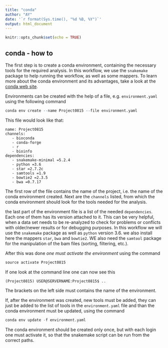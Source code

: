```yaml
---
title: "conda"
author: "AY"
date: '`r format(Sys.time(), "%d %B, %Y")`'
output: html_document
---
```


```r
knitr::opts_chunk$set(echo = TRUE)
```


## conda - how to

The first step is to create a conda environment, containing the necessary tools for the required analysis. In this workflow, we use the `snakemake` package to help running the workflow, as well as some mappers. 
To learn more about the conda environment and its advantages, take a look at the [conda web site](https://conda.io/en/latest/).

Environments can be created with the help of a file, e.g. `environment.yaml` using the following command

```r
conda env create --name Project0815 --file environment.yaml
```
This file would look like that:

```
name: Project0815
channels:
   - bioconda
   - conda-forge
   - r
   - bioinfo
dependencies:
   - snakemake-minimal =5.2.4
   - python =3.6
   - star =2.7.2c
   - samtools =1.9
   - bowtie2 =2.3.5
   - bwa =0.7.17
```

The first row of the file contains the name of the project, i.e. the name of the conda environment created. Next are the `channels` listed, from which the conda environment should look for the tools needed for the analysis.

the last part of the environment file is a list of the needed `dependencies`. Each one of them has its version attached to it. This can be very helpful, when a data set needs to be re-analyzed to check for problems or conflicts with older/newer results or for debugging purposes.
In this workflow we will use the `snakemake` package as well as `python` version 3.6. we also install here the mappers `star`, `bwa` and `bowtie2`. WE also need the `samtool` package for the manipulation of the bam files (sorting, filtering, etc.). 

After this was done *one must activate the environment* using the command

```r
source activate Project0815
```

If one look at the command line one can now see this

```
(Project0815) USER@SERVERNAME:Project0815$ ..
```

The brackets on the left side must contains the name of the environment. 

If, after the environment was created, new tools must be added, they can just be added to the list of tools in the `environment.yaml` file and than the conda environment must be updated, using the command

```r
conda env update -f environment.yaml 
```

The conda environment should be created only once, but with each login one must activate it, so that the snakemake script can be run from the correct paths.










